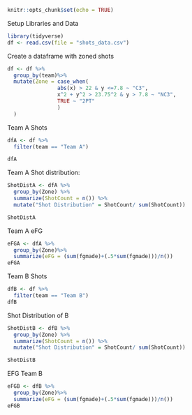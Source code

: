 ```r
knitr::opts_chunk$set(echo = TRUE)
```

Setup Libraries and Data
```r
library(tidyverse)
df <- read.csv(file = "shots_data.csv")

```

Create a dataframe with zoned shots

```r
df <- df %>% 
  group_by(team)%>%
  mutate(Zone = case_when(
                abs(x) > 22 & y <=7.8 ~ "C3",
                x^2 + y^2 > 23.75^2 & y > 7.8 ~ "NC3",
                TRUE ~ "2PT"
                ) 
  )

```

Team A Shots

```r
dfA <- df %>%
  filter(team == "Team A")

dfA
```

Team A Shot distribution:

```r
ShotDistA <- dfA %>%
  group_by(Zone) %>%
  summarize(ShotCount = n()) %>%
  mutate("Shot Distribution" = ShotCount/ sum(ShotCount))

ShotDistA

```

Team A eFG

```r
eFGA <- dfA %>%
  group_by(Zone)%>%
  summarize(eFG = (sum(fgmade)+(.5*sum(fgmade)))/n())
eFGA
```



Team B Shots

```r
dfB <- df %>%
  filter(team == "Team B")
dfB
```

Shot Distribution of B

```r
ShotDistB <- dfB %>%
  group_by(Zone) %>%
  summarize(ShotCount = n()) %>%
  mutate("Shot Distribution" = ShotCount/ sum(ShotCount))

ShotDistB
```

EFG Team B

```r
eFGB <- dfB %>%
  group_by(Zone)%>%
  summarize(eFG = (sum(fgmade)+(.5*sum(fgmade)))/n())
eFGB
```









